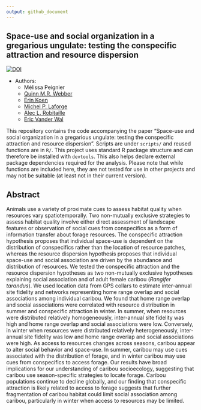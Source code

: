 ```yaml
---
output: github_document
---
```


## Space-use and social organization in a gregarious ungulate: \n testing the conspecific attraction and resource dispersion 


[![DOI](https://zenodo.org/badge/173167283.svg)](https://zenodo.org/badge/latestdoi/173167283)


* Authors:
    + Mélissa Peignier
    + [Quinn M.R. Webber](https://qwebber.weebly.com/)
    + [Erin Koen](https://sites.google.com/site/erinlkoen/)
    + [Michel P. Laforge](https://mammalspatialecology.weebly.com/)
    + [Alec L. Robitaille](http://robitalec.ca)
    + [Eric Vander Wal](http://weel.gitlab.io)

This repository contains the code accompanying the paper "Space-use and social organization in a gregarious ungulate: testing the conspecific attraction and resource dispersion". Scripts are under `scripts/` and reused functions are in `R/`. This project uses standard R package structure and can therefore be installed with `devtools`. This also helps declare external package dependencies required for the analysis. Please note that while functions are included here, they are not tested for use in other projects and may not be suitable (at least not in their current version). 

## Abstract
Animals use a variety of proximate cues to assess habitat quality when resources vary spatiotemporally. Two non-mutually exclusive strategies to assess habitat quality involve either direct assessment of landscape features or observation of social cues from conspecifics as a form of information transfer about forage resources. The conspecific attraction hypothesis proposes that individual space-use is dependent on the distribution of conspecifics rather than the location of resource patches, whereas the resource dispersion hypothesis proposes that individual space-use and social association are driven by the abundance and distribution of resources. We tested the conspecific attraction and the resource dispersion hypotheses as two non-mutually exclusive hypotheses explaining social association and of adult female caribou (*Rangifer tarandus*). We used location data from GPS collars to estimate inter-annual site fidelity and networks representing home range overlap and social associations among individual caribou. We found that home range overlap and social associations were correlated with resource distribution in summer and conspecific attraction in winter. In summer, when resources were distributed relatively homogeneously, inter-annual site fidelity was high and home range overlap and social associations were low. Conversely, in winter when resources were distributed relatively heterogeneously, inter-annual site fidelity was low and home range overlap and social associations were high. As access to resources changes across seasons, caribou appear to alter social behavior and space-use. In summer, caribou may use cues associated with the distribution of forage, and in winter caribou may use cues from conspecifics to access forage. Our results have broad implications for our understanding of caribou socioecology, suggesting that caribou use season-specific strategies to locate forage. Caribou populations continue to decline globally, and our finding that conspecific attraction is likely related to access to forage suggests that further fragmentation of caribou habitat could limit social association among caribou, particularly in winter when access to resources may be limited.